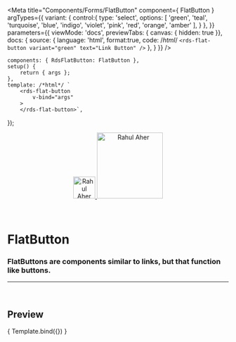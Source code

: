 
<Meta
	title="Components/Forms/FlatButton"
	component={ FlatButton }
	argTypes={{
		variant: {
			control:{
				type: 'select',
				options: [
					'green',
					'teal',
					'turquoise',
					'blue',
					'indigo',
					'violet',
					'pink',
					'red',
					'orange',
					'amber'
				],
			}
		},
	}}
	parameters={{
		viewMode: 'docs',
		previewTabs: { canvas: { hidden: true }},
		docs: {
			source: {
				language: 'html',
				format:true,
				code: /*html*/ 
`<rds-flat-button
	variant="green"
	text="Link Button"
/>`
			},
		}
	}}
/>

	components: { RdsFlatButton: FlatButton },
	setup() {
		return { args };
	},
	template: /*html*/ `
		<rds-flat-button
			v-bind="args" 
		>
		</rds-flat-button>`,
});

<div align="center" style={{display: 'flex'}}>
    <a href="https://rahulaher.netlify.app">
        <img src="https://rahulaher.netlify.app/img/logo/glyph-black-colored.svg" alt="Rahul Aher logo" width="50" />
        <img src="https://rahulaher.netlify.app/img/logo/word-black-colored.svg" alt="Rahul Aher" width="150" />
    </a>
</div>

<br />
<br />

# FlatButton

### FlatButtons are components similar to links, but that function like buttons.
---
<br />

## Preview

<Canvas>
	<Story
		name="FlatButton"
		args={{
			variant: 'green',
			text: 'Link Button',
		}}
	>
		{ Template.bind({}) }
	</Story>
</Canvas>

<ArgsTable story="FlatButton" />
